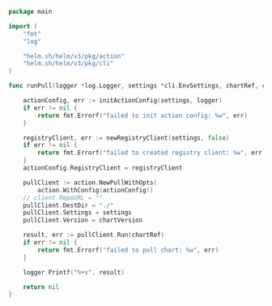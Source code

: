 ```go
package main

import (
	"fmt"
	"log"

	"helm.sh/helm/v3/pkg/action"
	"helm.sh/helm/v3/pkg/cli"
)

func runPull(logger *log.Logger, settings *cli.EnvSettings, chartRef, chartVersion string) error {

	actionConfig, err := initActionConfig(settings, logger)
	if err != nil {
		return fmt.Errorf("failed to init action config: %w", err)
	}

	registryClient, err := newRegistryClient(settings, false)
	if err != nil {
		return fmt.Errorf("failed to created registry client: %w", err)
	}
	actionConfig.RegistryClient = registryClient

	pullClient := action.NewPullWithOpts(
		action.WithConfig(actionConfig))
	// client.RepoURL = ""
	pullClient.DestDir = "./"
	pullClient.Settings = settings
	pullClient.Version = chartVersion

	result, err := pullClient.Run(chartRef)
	if err != nil {
		return fmt.Errorf("failed to pull chart: %w", err)
	}

	logger.Printf("%+v", result)

	return nil
}

```
